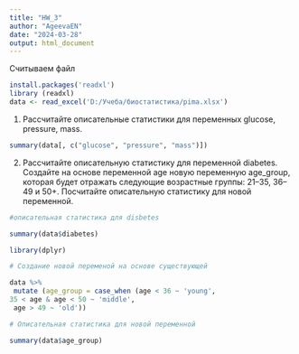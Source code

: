 ---
title: "HW_3"
author: "AgeevaEN"
date: "2024-03-28"
output: html_document
---
Считываем файл
```{r}
install.packages('readxl')
library (readxl)
data <- read_excel('D:/Учеба/биостатистика/pima.xlsx')
```
1. Рассчитайте описательные статистики для переменных glucose, pressure, mass. 
```{r}
summary(data[, c("glucose", "pressure", "mass")])
```
2. Рассчитайте описательную статистику для переменной diabetes. Создайте на основе переменной age новую переменную age_group, которая будет отражать следующие возрастные группы: 21–35, 36–49 и 50+. Посчитайте описательную статистику для новой переменной.
```{r}
#описательная статистика для disbetes

summary(data$diabetes) 

library(dplyr)

# Создание новой переменой на основе существующей

data %>%
 mutate (age_group = case_when (age < 36 ~ 'young',
35 < age & age < 50 ~ 'middle',
 age > 49 ~ 'old'))

# Описательная статистика для новой переменной

summary(data$age_group)
```
